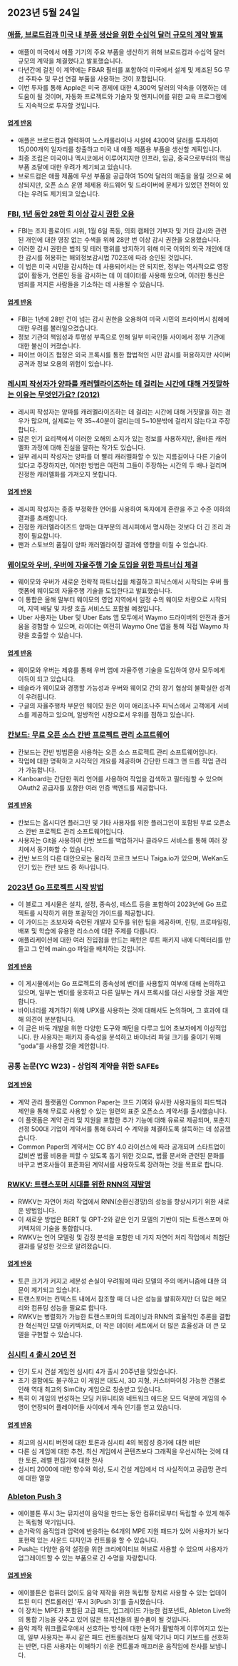 

<CallToAction />

<Steps>

## 2023년 5월 24일

### [애플, 브로드컴과 미국 내 부품 생산을 위한 수십억 달러 규모의 계약 발표](https://www.macrumors.com/2023/05/23/apple-announces-deal-to-make-components-in-the-usa/)

- 애플이 미국에서 애플 기기의 주요 부품을 생산하기 위해 브로드컴과 수십억 달러 규모의 계약을 체결했다고 발표했습니다.
- 다년간에 걸친 이 계약에는 FBAR 필터를 포함하여 미국에서 설계 및 제조된 5G 무선 주파수 및 무선 연결 부품을 사용하는 것이 포함됩니다.
- 이번 투자를 통해 Apple은 미국 경제에 대한 4,300억 달러의 약속을 이행하는 데 도움이 될 것이며, 자동화 프로젝트와 기술자 및 엔지니어를 위한 교육 프로그램에도 지속적으로 투자할 것입니다.

#### [업계 반응](http://news.ycombinator.com/item?id=36044977)

- 애플은 브로드컴과 협력하여 노스캐롤라이나 시설에 4300억 달러를 투자하여 15,000개의 일자리를 창출하고 미국 내 애플 제품용 부품을 생산할 계획입니다.
- 최종 조립은 미국이나 멕시코에서 이루어지지만 인프라, 임금, 중국으로부터의 핵심 부품 조달에 대한 우려가 제기되고 있습니다.
- 브로드컴은 애플 제품에 무선 부품을 공급하여 150억 달러의 매출을 올릴 것으로 예상되지만, 오픈 소스 운영 체제용 하드웨어 및 드라이버에 문제가 있었던 전력이 있다는 우려도 제기되고 있습니다.

### [FBI, 1년 동안 28만 회 이상 감시 권한 오용](https://www.theregister.com/2023/05/22/fbi_fisa_abuse/)

- FBI는 조지 플로이드 시위, 1월 6일 폭동, 의회 캠페인 기부자 및 기타 감시와 관련된 개인에 대한 영장 없는 수색을 위해 28만 번 이상 감시 권한을 오용했습니다.
- 이러한 감시 권한은 범죄 및 테러 행위를 방지하기 위해 미국 이외의 외국 개인에 대한 감시를 허용하는 해외정보감시법 702조에 따라 승인된 것입니다.
- 이 법은 미국 시민을 감시하는 데 사용되어서는 안 되지만, 정부는 역사적으로 영장 없이 활동가, 언론인 등을 감시하는 데 이 데이터를 사용해 왔으며, 이러한 통신은 범죄를 저지른 사람들을 기소하는 데 사용될 수 있습니다.

#### [업계 반응](http://news.ycombinator.com/item?id=36041059)

- FBI는 1년에 28만 건이 넘는 감시 권한을 오용하여 미국 시민의 프라이버시 침해에 대한 우려를 불러일으켰습니다.
- 정보 기관의 책임성과 투명성 부족으로 인해 일부 미국인들 사이에서 정부 기관에 대한 불신이 커졌습니다.
- 파이브 아이즈 협정은 외국 프록시를 통한 합법적인 시민 감시를 허용하지만 사이버 공격과 정보 오용의 위험이 있습니다.

### [레시피 작성자가 양파를 캐러멜라이즈하는 데 걸리는 시간에 대해 거짓말하는 이유는 무엇인가요? (2012)](https://slate.com/human-interest/2012/05/how-to-cook-onions-why-recipe-writers-lie-and-lie-about-how-long-they-take-to-caramelize.html)

- 레시피 작성자는 양파를 캐러멜라이즈하는 데 걸리는 시간에 대해 거짓말을 하는 경우가 많으며, 실제로는 약 35~40분이 걸리는데 5~10분밖에 걸리지 않는다고 주장합니다.
- 많은 인기 요리책에서 이러한 오해의 소지가 있는 정보를 사용하지만, 올바른 캐러멜화 과정에 대해 진실을 말하는 작가도 있습니다.
- 일부 레시피 작성자는 양파를 더 빨리 캐러멜화할 수 있는 지름길이나 다른 기술이 있다고 주장하지만, 이러한 방법은 여전히 그들이 주장하는 시간의 두 배나 걸리며 진정한 캐러멜화를 가져오지 못합니다.

#### [업계 반응](http://news.ycombinator.com/item?id=36038796)

- 레시피 작성자는 종종 부정확한 언어를 사용하여 독자에게 혼란을 주고 수준 이하의 결과를 초래합니다.
- 진정한 캐러멜라이즈드 양파는 대부분의 레시피에서 명시하는 것보다 더 긴 조리 과정이 필요합니다.
- 팬과 스토브의 품질이 양파 캐러멜라이징 결과에 영향을 미칠 수 있습니다.

### [웨이모와 우버, 우버에 자율주행 기술 도입을 위한 파트너십 체결](https://blog.waymo.com/2023/05/waymo-and-uber-partner-to-bring-waymos.html)

- 웨이모와 우버가 새로운 전략적 파트너십을 체결하고 피닉스에서 시작되는 우버 플랫폼에 웨이모의 자율주행 기술을 도입한다고 발표했습니다.
- 이 통합은 올해 말부터 웨이모의 영업 지역에서 일정 수의 웨이모 차량으로 시작되며, 지역 배달 및 차량 호출 서비스도 포함될 예정입니다.
- Uber 사용자는 Uber 및 Uber Eats 앱 모두에서 Waymo 드라이버의 안전과 즐거움을 경험할 수 있으며, 라이더는 여전히 Waymo One 앱을 통해 직접 Waymo 차량을 호출할 수 있습니다.

#### [업계 반응](http://news.ycombinator.com/item?id=36043322)

- 웨이모와 우버는 제휴를 통해 우버 앱에 자율주행 기술을 도입하여 양사 모두에게 이득이 되고 있습니다.
- 테슬라가 웨이모와 경쟁할 가능성과 우버와 웨이모 간의 장기 협상의 불확실한 성격이 우려됩니다.
- 구글의 자율주행차 부문인 웨이모 원은 이미 애리조나주 피닉스에서 고객에게 서비스를 제공하고 있으며, 일방적인 시장으로서 우위를 점하고 있습니다.

### [칸보드: 무료 오픈 소스 칸반 프로젝트 관리 소프트웨어](https://kanboard.org/)

- 칸보드는 칸반 방법론을 사용하는 오픈 소스 프로젝트 관리 소프트웨어입니다.
- 작업에 대한 명확하고 시각적인 개요를 제공하며 간단한 드래그 앤 드롭 작업 관리가 가능합니다.
- Kanboard는 간단한 쿼리 언어를 사용하여 작업을 검색하고 필터링할 수 있으며 OAuth2 공급자를 포함한 여러 인증 백엔드를 제공합니다.

#### [업계 반응](http://news.ycombinator.com/item?id=36047861)

- 칸보드는 옵시디언 플러그인 및 기타 사용자를 위한 플러그인이 포함된 무료 오픈소스 칸반 프로젝트 관리 소프트웨어입니다.
- 사용자는 Git을 사용하여 칸반 보드를 백업하거나 클라우드 서비스를 통해 여러 장치에서 동기화할 수 있습니다.
- 칸반 보드의 다른 대안으로는 물리적 코르크 보드나 Taiga.io가 있으며, WeKan도 인기 있는 칸반 보드 중 하나입니다.

### [2023년 Go 프로젝트 시작 방법](https://boyter.org/posts/how-to-start-go-project-2023/)

- 이 블로그 게시물은 설치, 설정, 종속성, 테스트 등을 포함하여 2023년에 Go 프로젝트를 시작하기 위한 포괄적인 가이드를 제공합니다.
- 이 가이드는 초보자와 숙련된 개발자 모두를 위한 팁을 제공하며, 린팅, 프로파일링, 배포 및 학습에 유용한 리소스에 대한 주제를 다룹니다.
- 애플리케이션에 대한 여러 진입점을 만드는 패턴은 루트 패키지 내에 디렉터리를 만들고 그 안에 main.go 파일을 배치하는 것입니다.

#### [업계 반응](http://news.ycombinator.com/item?id=36046662)

- 이 게시물에서는 Go 프로젝트의 종속성에 벤더를 사용할지 여부에 대해 논의하고 있으며, 일부는 벤더를 옹호하고 다른 일부는 캐시 프록시를 대신 사용할 것을 제안합니다.
- 바이너리를 제거하기 위해 UPX를 사용하는 것에 대해서도 논의하며, 그 효과에 대해 의견이 분분합니다.
- 이 글은 바둑 개발을 위한 다양한 도구와 패턴을 다루고 있어 초보자에게 이상적입니다. 한 사용자는 패키지 종속성을 분석하고 바이너리 파일 크기를 줄이기 위해 "goda"를 사용할 것을 제안합니다.

### 공통 논문(YC W23) - 상업적 계약을 위한 SAFEs

#### [업계 반응](http://news.ycombinator.com/item?id=36043944)

- 계약 관리 플랫폼인 Common Paper는 코드 기여와 유사한 사용자들의 피드백과 제안을 통해 무료로 사용할 수 있는 일련의 표준 오픈소스 계약서를 출시했습니다.
- 이 플랫폼은 계약 관리 및 지원을 포함한 추가 기능에 대해 유료로 제공되며, 포춘지 선정 500대 기업이 계약서를 통해 6자리 수 계약을 체결하도록 설득하는 데 성공했습니다.
- Common Paper의 계약서는 CC BY 4.0 라이선스에 따라 공개되며 스타트업이 값비싼 법률 비용을 피할 수 있도록 돕기 위한 것으로, 법률 문서와 관련된 문화를 바꾸고 변호사들이 표준화된 계약서를 사용하도록 장려하는 것을 목표로 합니다.

### [RWKV: 트랜스포머 시대를 위한 RNN의 재발명](https://arxiv.org/abs/2305.13048)

- RWKV는 자연어 처리 작업에서 RNN(순환신경망)의 성능을 향상시키기 위한 새로운 방법입니다.
- 이 새로운 방법은 BERT 및 GPT-2와 같은 인기 모델의 기반이 되는 트랜스포머 아키텍처의 기술을 통합합니다.
- RWKV는 언어 모델링 및 감정 분석을 포함한 네 가지 자연어 처리 작업에서 최첨단 결과를 달성한 것으로 알려졌습니다.

#### [업계 반응](http://news.ycombinator.com/item?id=36038868)

- 토큰 크기가 커지고 세분성 손실이 우려됨에 따라 모델의 주의 메커니즘에 대한 의문이 제기되고 있습니다.
- 트랜스포머는 컨텍스트 내에서 참조할 때 더 나은 성능을 발휘하지만 더 많은 메모리와 컴퓨팅 성능을 필요로 합니다.
- RWKV는 병렬화가 가능한 트랜스포머의 트레이닝과 RNN의 효율적인 추론을 결합한 혁신적인 모델 아키텍처로, 더 작은 데이터 세트에서 더 많은 효율성과 더 큰 모델을 구현할 수 있습니다.

### [심시티 4 출시 20년 전](https://www.rockpapershotgun.com/simcity-4-the-greatest-citybuilder-of-all-time-was-released-20-years-ago)

- 인기 도시 건설 게임인 심시티 4가 출시 20주년을 맞았습니다.
- 초기 결함에도 불구하고 이 게임은 대도시, 3D 지형, 커스터마이징 가능한 건물로 인해 역대 최고의 SimCity 게임으로 칭송받고 있습니다.
- 특히 이 게임의 번성하는 모딩 커뮤니티와 네트워크 애드온 모드 덕분에 게임의 수명이 연장되어 플레이어들 사이에서 계속 인기를 얻고 있습니다.

#### [업계 반응](http://news.ycombinator.com/item?id=36038950)

- 최고의 심시티 버전에 대한 토론과 심시티 4의 복잡성 증가에 대한 비판
- 다른 심 게임에 대한 추천, 최신 게임에서 콘텐츠보다 그래픽을 우선시하는 것에 대한 토론, 레벨 편집기에 대한 찬사
- 심시티 2000에 대한 향수와 회상, 도시 건설 게임에서 더 사실적이고 공급망 관리에 대한 열망

### [Ableton Push 3](https://www.ableton.com/en/push/)

- 에이블톤 푸시 3는 뮤지션이 음악을 만드는 동안 컴퓨터로부터 독립할 수 있게 해주는 독립형 악기입니다.
- 손가락의 움직임과 압력에 반응하는 64개의 MPE 지원 패드가 있어 사용자가 보다 표현력 있는 사운드 디자인과 컨트롤을 할 수 있습니다.
- Push는 다양한 음악 설정을 위한 크리에이티브 허브로 사용할 수 있으며 사용자가 업그레이드할 수 있는 부품으로 긴 수명을 자랑합니다.

#### [업계 반응](http://news.ycombinator.com/item?id=36041432)

- 에이블톤은 컴퓨터 없이도 음악 제작을 위한 독립형 장치로 사용할 수 있는 업데이트된 미디 컨트롤러인 '푸시 3(Push 3)'를 출시했습니다.
- 이 장치는 MPE가 포함된 고급 패드, 업그레이드 가능한 컴포넌트, Ableton Live와의 통합 기능을 갖추고 있어 많은 뮤지션들의 필수품이 될 것입니다.
- 음악 제작 워크플로우에서 선호하는 방식에 대한 논의가 활발하게 이루어지고 있는데, 일부 사용자는 푸시 같은 패드 컨트롤러보다 실제 악기나 미디 키보드를 선호하는 반면, 다른 사용자는 이해하기 쉬운 컨트롤과 매끄러운 움직임에 찬사를 보냅니다.

</Steps>
